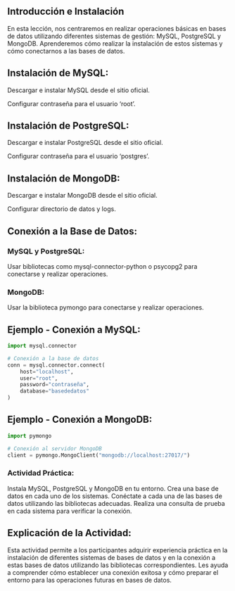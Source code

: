 ## Introducción e Instalación

En esta lección, nos centraremos en realizar operaciones básicas en bases de datos utilizando diferentes sistemas de gestión: MySQL, PostgreSQL y MongoDB. Aprenderemos cómo realizar la instalación de estos sistemas y cómo conectarnos a las bases de datos.

## Instalación de MySQL:

Descargar e instalar MySQL desde el sitio oficial.

Configurar contraseña para el usuario 'root'.

## Instalación de PostgreSQL:

Descargar e instalar PostgreSQL desde el sitio oficial.

Configurar contraseña para el usuario 'postgres'.

## Instalación de MongoDB:

Descargar e instalar MongoDB desde el sitio oficial.

Configurar directorio de datos y logs.

## Conexión a la Base de Datos:

### MySQL y PostgreSQL: 

Usar bibliotecas como mysql-connector-python o psycopg2 para conectarse y realizar operaciones.

### MongoDB: 

Usar la biblioteca pymongo para conectarse y realizar operaciones.

## Ejemplo - Conexión a MySQL:

```python
import mysql.connector

# Conexión a la base de datos
conn = mysql.connector.connect(
    host="localhost",
    user="root",
    password="contraseña",
    database="basededatos"
)
```

## Ejemplo - Conexión a MongoDB:

```python
import pymongo

# Conexión al servidor MongoDB
client = pymongo.MongoClient("mongodb://localhost:27017/")
```
:::{.callout-important}
### Actividad Práctica:

Instala MySQL, PostgreSQL y MongoDB en tu entorno.
Crea una base de datos en cada uno de los sistemas.
Conéctate a cada una de las bases de datos utilizando las bibliotecas adecuadas.
Realiza una consulta de prueba en cada sistema para verificar la conexión.
:::

## Explicación de la Actividad:

Esta actividad permite a los participantes adquirir experiencia práctica en la instalación de diferentes sistemas de bases de datos y en la conexión a estas bases de datos utilizando las bibliotecas correspondientes. Les ayuda a comprender cómo establecer una conexión exitosa y cómo preparar el entorno para las operaciones futuras en bases de datos.